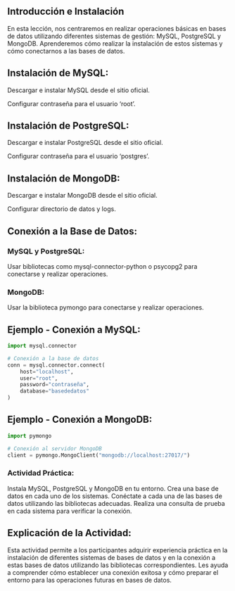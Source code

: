 ## Introducción e Instalación

En esta lección, nos centraremos en realizar operaciones básicas en bases de datos utilizando diferentes sistemas de gestión: MySQL, PostgreSQL y MongoDB. Aprenderemos cómo realizar la instalación de estos sistemas y cómo conectarnos a las bases de datos.

## Instalación de MySQL:

Descargar e instalar MySQL desde el sitio oficial.

Configurar contraseña para el usuario 'root'.

## Instalación de PostgreSQL:

Descargar e instalar PostgreSQL desde el sitio oficial.

Configurar contraseña para el usuario 'postgres'.

## Instalación de MongoDB:

Descargar e instalar MongoDB desde el sitio oficial.

Configurar directorio de datos y logs.

## Conexión a la Base de Datos:

### MySQL y PostgreSQL: 

Usar bibliotecas como mysql-connector-python o psycopg2 para conectarse y realizar operaciones.

### MongoDB: 

Usar la biblioteca pymongo para conectarse y realizar operaciones.

## Ejemplo - Conexión a MySQL:

```python
import mysql.connector

# Conexión a la base de datos
conn = mysql.connector.connect(
    host="localhost",
    user="root",
    password="contraseña",
    database="basededatos"
)
```

## Ejemplo - Conexión a MongoDB:

```python
import pymongo

# Conexión al servidor MongoDB
client = pymongo.MongoClient("mongodb://localhost:27017/")
```
:::{.callout-important}
### Actividad Práctica:

Instala MySQL, PostgreSQL y MongoDB en tu entorno.
Crea una base de datos en cada uno de los sistemas.
Conéctate a cada una de las bases de datos utilizando las bibliotecas adecuadas.
Realiza una consulta de prueba en cada sistema para verificar la conexión.
:::

## Explicación de la Actividad:

Esta actividad permite a los participantes adquirir experiencia práctica en la instalación de diferentes sistemas de bases de datos y en la conexión a estas bases de datos utilizando las bibliotecas correspondientes. Les ayuda a comprender cómo establecer una conexión exitosa y cómo preparar el entorno para las operaciones futuras en bases de datos.